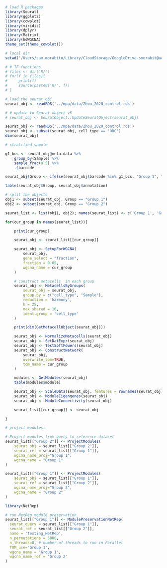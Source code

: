 
```r


# load R packages
library(Seurat)
library(ggplot2)
library(cowplot)
library(viridis)
library(dplyr)
library(Matrix)
library(hdWGCNA)
theme_set(theme_cowplot())

# local dir 
setwd('/Users/sam.morabito/Library/CloudStorage/GoogleDrive-smorabit@uci.edu/Shared drives/Bioinfo_SwarupLab/Sam_Dropbox/pipelines/hdWGCNA/')

# # TF functions
# files <- dir('R/')
# for(f in files){
#     print(f)
#     source(paste0('R/', f))
# }

# load the seurat obj 
seurat_obj <- readRDS('../mpa/data/Zhou_2020_control.rds')

# # update to Seurat object v5
# seurat_obj <- SeuratObject::UpdateSeuratObject(seurat_obj)

```

```r

seurat_obj <- readRDS('../mpa/data/Zhou_2020_control.rds')
seurat_obj <- subset(seurat_obj, cell_type == 'ODC')
dim(seurat_obj)

# stratified sample

g1_bcs <- seurat_obj@meta.data %>% 
    group_by(Sample) %>%
    sample_frac(0.5) %>% 
    .$barcode

seurat_obj$Group <- ifelse(seurat_obj$barcode %in% g1_bcs, "Group 1", "Group 2")

table(seurat_obj$Group, seurat_obj$annotation)

# split the objects
obj1 <- subset(seurat_obj, Group == "Group 1")
obj2 <- subset(seurat_obj, Group == "Group 2")

seurat_list <- list(obj1, obj2); names(seurat_list) <- c('Group 1', 'Group 2')

for(cur_group in names(seurat_list)){

    print(cur_group)

    seurat_obj <- seurat_list[[cur_group]]

    seurat_obj <- SetupForWGCNA(
        seurat_obj,
        gene_select = "fraction", 
        fraction = 0.05, 
        wgcna_name = cur_group
    )

    # construct metacells  in each group
    seurat_obj <- MetacellsByGroups(
        seurat_obj = seurat_obj,
        group.by = c("cell_type", "Sample"), 
        reduction = 'harmony', 
        k = 25, 
        max_shared = 10, 
        ident.group = 'cell_type' 
    )

    print(dim(GetMetacellObject(seurat_obj)))

    seurat_obj <- NormalizeMetacells(seurat_obj)
    seurat_obj <- SetDatExpr(seurat_obj)
    seurat_obj <- TestSoftPowers(seurat_obj)
    seurat_obj <- ConstructNetwork(
        seurat_obj,
        overwrite_tom=TRUE,
        tom_name = cur_group 
    )

    modules <- GetModules(seurat_obj)
    table(modules$module)

    seurat_obj <- ScaleData(seurat_obj, features = rownames(seurat_obj)[1:100])
    seurat_obj <- ModuleEigengenes(seurat_obj)
    seurat_obj <- ModuleConnectivity(seurat_obj)

    seurat_list[[cur_group]] <- seurat_obj

}

# project modules:

# Project modules from query to reference dataset
seurat_list[["Group 2"]] <- ProjectModules(
    seurat_obj = seurat_list[["Group 2"]],
    seurat_ref = seurat_list[["Group 1"]],
    wgcna_name_proj="Group 1",
    wgcna_name = "Group 1" 
)

seurat_list[["Group 1"]] <- ProjectModules(
    seurat_obj = seurat_list[["Group 1"]],
    seurat_ref = seurat_list[["Group 2"]],
    wgcna_name_proj="Group 2",
    wgcna_name = "Group 2" 
)

library(NetRep)

# run NetRep module preservation
seurat_list[["Group 1"]] <- ModulePreservationNetRep(
  seurat_query = seurat_list[["Group 1"]],
  seurat_ref = seurat_list[["Group 2"]],
  name = 'testing_NetRep',
  n_permutations = 5000,
  n_threads=8, # number of threads to run in Parallel
  TOM_use="Group 1", 
  wgcna_name = 'Group 1',
  wgcna_name_ref = 'Group 2'
)


```
